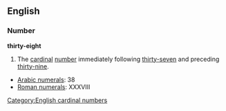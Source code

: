 == English ==
=== Number ===
'''thirty-eight'''

#The [[cardinal]] [[number]] immediately following [[thirty-seven]] and preceding [[thirty-nine]].

*[[w:Arabic Numerals|Arabic numerals]]: 38
*[[w:Roman numerals|Roman numerals]]: XXXVIII
 
[[Category:English cardinal numbers]]